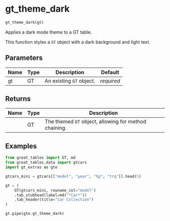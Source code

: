 # gt_theme_dark { #gt_extras.gt_theme_dark }

```python
gt_theme_dark(gt)
```

Applies a dark mode theme to a GT table.

This function styles a `GT` object with a dark background and light text.

## Parameters {.doc-section .doc-section-parameters}

| Name   | Type   | Description              | Default    |
|--------|--------|--------------------------|------------|
| gt     | GT     | An existing `GT` object. | _required_ |

## Returns {.doc-section .doc-section-returns}

| Name   | Type   | Description                                           |
|--------|--------|-------------------------------------------------------|
|        | GT     | The themed `GT` object, allowing for method chaining. |

## Examples {.doc-section .doc-section-examples}

```python
from great_tables import GT, md
from great_tables.data import gtcars
import gt_extras as gte

gtcars_mini = gtcars[["model", "year", "hp", "trq"]].head(5)

gt = (
    GT(gtcars_mini, rowname_col="model")
    .tab_stubhead(label=md("*Car*"))
    .tab_header(title="Car Collection")
)

gt.pipe(gte.gt_theme_dark)
```